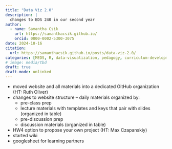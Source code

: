 ```yaml
---
title: "Data Viz 2.0"
description: |
  changes to EDS 240 in our second year
author:
  - name: Samantha Csik
    url: https://samanthacsik.github.io/
    orcid: 0000-0002-5300-3075
date: 2024-10-16
citation: 
  url: https://samanthacsik.github.io/posts/data-viz-2.0/
categories: [MEDS, R, data-visualization, pedagogy, curriculum-development]
# image: media/tbd
draft: true
draft-mode: unlinked
---
```


- moved website and all materials into a dedicated GitHub organization (HT: Ruth Oliver)
- changes to website structure -- daily materials organized by:
  - pre-class prep
  - lecture materials with templates and keys that pair with slides (organized in table)
  - pre-discussion prep
  - discussion materials (organized in table)
- HW4 option to propose your own project (HT: Max Czapanskiy)
- started wiki
- googlesheet for learning partners
